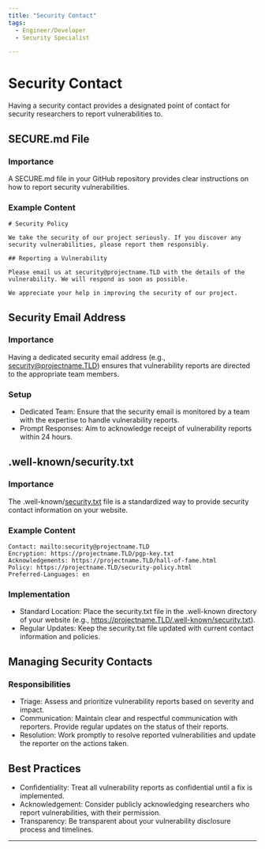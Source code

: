 ```yaml
---
title: "Security Contact"
tags:
  - Engineer/Developer
  - Security Specialist

---
```



<TagProvider>
<TagFilter />

# Security Contact

<TagList tags={frontmatter.tags} />
<AttributionList contributors={frontmatter.contributors} />

Having a security contact provides a designated point of contact for security researchers to report vulnerabilities to.

## SECURE.md File

### Importance

A SECURE.md file in your GitHub repository provides clear instructions on how to report security vulnerabilities.

### Example Content

```
# Security Policy

We take the security of our project seriously. If you discover any security vulnerabilities, please report them responsibly.

## Reporting a Vulnerability

Please email us at security@projectname.TLD with the details of the vulnerability. We will respond as soon as possible.

We appreciate your help in improving the security of our project.
```

## Security Email Address

### Importance

Having a dedicated security email address (e.g., security@projectname.TLD) ensures that vulnerability reports are directed to the appropriate team members.

### Setup

- Dedicated Team: Ensure that the security email is monitored by a team with the expertise to handle vulnerability reports.
- Prompt Responses: Aim to acknowledge receipt of vulnerability reports within 24 hours.

## .well-known/security.txt

### Importance

The .well-known/[security.txt](https://securitytxt.org/) file is a standardized way to provide security contact information on your website.

### Example Content

```
Contact: mailto:security@projectname.TLD
Encryption: https://projectname.TLD/pgp-key.txt
Acknowledgements: https://projectname.TLD/hall-of-fame.html
Policy: https://projectname.TLD/security-policy.html
Preferred-Languages: en
```

### Implementation

- Standard Location: Place the security.txt file in the .well-known directory of your website (e.g., https://projectname.TLD/.well-known/security.txt).
- Regular Updates: Keep the security.txt file updated with current contact information and policies.

## Managing Security Contacts

### Responsibilities

- Triage: Assess and prioritize vulnerability reports based on severity and impact.
- Communication: Maintain clear and respectful communication with reporters. Provide regular updates on the status of their reports.
- Resolution: Work promptly to resolve reported vulnerabilities and update the reporter on the actions taken.

## Best Practices

- Confidentiality: Treat all vulnerability reports as confidential until a fix is implemented.
- Acknowledgement: Consider publicly acknowledging researchers who report vulnerabilities, with their permission.
- Transparency: Be transparent about your vulnerability disclosure process and timelines.

---

</TagProvider>
<ContributeFooter />